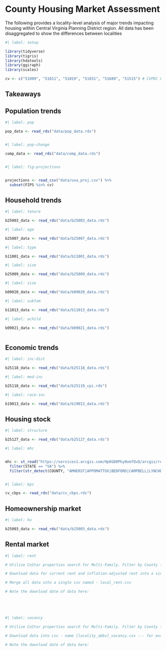 # County Housing Market Assessment

The following provides a locality-level analysis of major trends impacting housing within Central Virginia Planning District region. All data has been disaggregated to show the differences between localities

```r
#| label: setup

library(tidyverse)
library(tigris)
library(hdatools)
library(ggiraph)
library(scales)

cv <- c("51009", "51011", "51019", "51031", "51680", "51515") # CVPDC FIPS codes

```

## Takeaways

## Population trends

```r
#| label: pop

pop_data <- read_rds("data/pop_data.rds")



```

```r
#| label: pop-change

comp_data <- read_rds("data/comp_data.rds")



```

```r
#| label: fig-projections


projections <- read_csv("data/uva_proj.csv") %>% 
  subset(FIPS %in% cv)


```

## Household trends

```r
#| label: tenure

b25003_data <- read_rds("data/b25003_data.rds")


```

```r
#| label: age

b25007_data <- read_rds("data/b25007_data.rds")


```

```r
#| label: type

b11001_data <- read_rds("data/b11001_data.rds")


```

```r
#| label: size

b25009_data <- read_rds("data/b25009_data.rds")


```

```r
#| label: size

b09020_data <- read_rds("data/b09020_data.rds")


```

```r
#| label: subfam

b11013_data <- read_rds("data/b11013_data.rds")


```

```r
#| label: achild

b09021_data <- read_rds("data/b09021_data.rds")



```


## Economic trends

```r
#| label: inc-dist

b25118_data <- read_rds("data/b25118_data.rds")


```

```r
#| label: med-inc

b25118_data <- read_rds("data/b25119_cpi.rds")


```

```r
#| label: race-inc

b19013_data <- read_rds("data/b19013_data.rds")


```


## Housing stock

```r
#| label: structure

b25127_data <- read_rds("data/b25127_data.rds")


```

```r
#| label: mhc


mhc <- st_read("https://services1.arcgis.com/Hp6G80Pky0om7QvQ/arcgis/rest/services/Mobile_Home_Parks/FeatureServer/0/query?outFields=*&where=1%3D1&f=geojson", quiet = TRUE) |> 
  filter(STATE == "VA") %>% 
  filter(str_detect(COUNTY, "AMHERST|APPOMATTOX|BEDFORD|CAMPBELL|LYNCHBURG"))



```

```r
#| label: bps

cv_cbps <- read_rds("data/cv_cbps.rds")

```

## Homeownership market

```r
#| label: ho

b25003_data <- read_rds("data/b25003_data.rds")

```


## Rental market

```r
#| label: rent

# Utilize CoStar properties search for Multi-Family. Filter by County for Lynchburg - VA Market. Then review Analytics and pull QUARTERLY Market Asking Rent Per Unit for entire region. Do not bring in Forecast and set History to All.

# Download data for current rent and inflation-adjusted rent into a single csv - name [locality_abbv]_rent.csv --- for example amherst_rent.csv or lburg_rent.csv

# Merge all data into a single csv named - local_rent.csv

# Note the download date of data here: 






```

```r
#| label: vacancy

# Utilize CoStar properties search for Multi-Family. Filter by County for Lynchburg - VA Market. Then review Analytics and pull QUARTERLY Vacancy Rate for entire region. Do not bring in Forecast and set History to All.

# Download data into csv - name [locality_abbv]_vacancy.csv --- for example amherst_vacancy.csv or lburg_vacancy.csv

# Note the download date of data here: 




```




